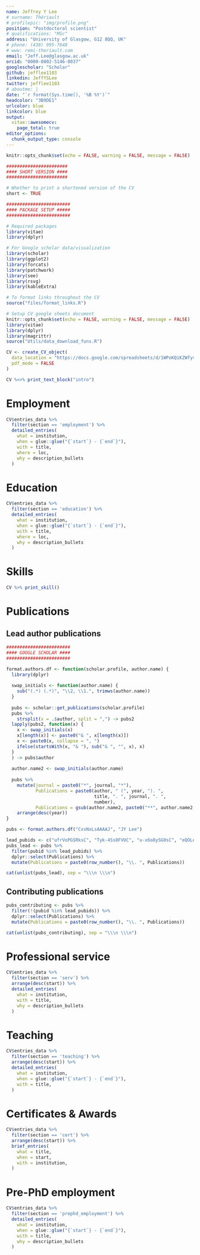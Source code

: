 ```yaml
---
name: Jeffrey Y Lee
# surname: Thériault
# profilepic: "img/profile.png"
position: "Postdoctoral scientist"
# qualifications: "MSc"
address: "University of Glasgow, G12 8QQ, UK"
# phone: (438) 995-7648
# www: remi-theriault.com
email: "Jeff.Lee@glasgow.ac.uk"
orcid: "0000-0002-5146-0037"
googlescholar: "Scholar"
github: jefflee1103
linkedin: JeffYSLee
twitter: jefflee1103
# aboutme: |
date: "`r format(Sys.time(), '%B %Y')`"
headcolor: "3B9DE1" 
urlcolor: blue
linkcolor: blue
output: 
  vitae::awesomecv:
    page_total: true
editor_options: 
  chunk_output_type: console
---
```


```r
knitr::opts_chunk$set(echo = FALSE, warning = FALSE, message = FALSE)

#######################
#### SHORT VERSION ####
#######################

# Whether to print a shortened version of the CV
short <- TRUE

########################
#### PACKAGE SETUP #####
########################

# Required packages
library(vitae)
library(dplyr)

# For Google scholar data/visualization
library(scholar)
library(ggplot2)
library(forcats)
library(patchwork)
library(see)
library(rsvg)
library(kableExtra)

# To format links throughout the CV
source("files/format_links.R")

# Setup CV google sheets document
knitr::opts_chunk$set(echo = FALSE, warning = FALSE, message = FALSE)
library(vitae)
library(dplyr)
library(magrittr)
source("Utils/data_download_funs.R")

CV <- create_CV_object(
  data_location = "https://docs.google.com/spreadsheets/d/1WPoKQiKZWfyvW5HA48tUJ1JOth7A2-Vb0v6HsmcmUSs/edit?usp=sharing",  
  pdf_mode = FALSE
)

```

\vspace*{0.3cm}

```r
CV %<>% print_text_block("intro")
```

# Employment

```r
CV$entries_data %>% 
  filter(section == 'employment') %>% 
  detailed_entries(
    what = institution,
    when = glue::glue("{`start`} - {`end`}"),
    with = title,
    where = loc,
    why = description_bullets
  )
```

# Education

```r
CV$entries_data %>% 
  filter(section == 'education') %>% 
  detailed_entries(
    what = institution,
    when = glue::glue("{`start`} - {`end`}"),
    with = title,
    where = loc,
    why = description_bullets
  )
```

# Skills

```r
CV %>% print_skill()
```


# Publications

\scriptsize
\vspace*{0.2cm}

## Lead author publications

```r
########################
#### GOOGLE SCHOLAR ####
########################

format.authors.df <- function(scholar.profile, author.name) {
  library(dplyr)
  
  swap_initials <- function(author.name) {
    sub("(.*) (.*)", "\\2, \\1.", trimws(author.name))
  }
  
  pubs <- scholar::get_publications(scholar.profile)
  pubs %>%
    strsplit(x = .$author, split = ",") -> pubs2
  lapply(pubs2, function(x) {
    x <- swap_initials(x)
    x[length(x)] <- paste0("& ", x[length(x)])
    x <- paste0(x, collapse = ", ")
    ifelse(startsWith(x, "& "), sub("& ", "", x), x)
  }
  ) -> pubs$author
  
  author.name2 <- swap_initials(author.name)
  
  pubs %>%
    mutate(journal = paste0("*", journal, "*"),
           Publications = paste0(author, " (", year, "). ",
                                 title, ". ", journal, ". ",
                                 number),
           Publications = gsub(author.name2, paste0("**", author.name2, "**"), Publications)) %>%
    arrange(desc(year))
}

pubs <- format.authors.df("CxsNxLsAAAAJ", "JY Lee") 

lead_pubids <- c("ufrVoPGSRksC", "Tyk-4Ss8FVUC", "u-x6o8ySG0sC", "eQOLeE2rZwMC")
pubs_lead <- pubs %>%
  filter(pubid %in% lead_pubids) %>%
  dplyr::select(Publications) %>%
  mutate(Publications = paste0(row_number(), "\\. ", Publications))

cat(unlist(pubs_lead), sep = "\\\n \\\n")

```

\vspace*{0.3cm}

## Contributing publications

```r
pubs_contributing <- pubs %>%
  filter(!(pubid %in% lead_pubids)) %>%
  dplyr::select(Publications) %>%
  mutate(Publications = paste0(row_number(), "\\. ", Publications))

cat(unlist(pubs_contributing), sep = "\\\n \\\n")
```

\normalsize

# Professional service 

```r
CV$entries_data %>% 
  filter(section == 'serv') %>% 
  arrange(desc(start)) %>%
  detailed_entries(
    what = institution,
    with = title,
    why = description_bullets
  )
```

# Teaching 

```r
CV$entries_data %>% 
  filter(section == 'teaching') %>% 
  arrange(desc(start)) %>%
  detailed_entries(
    what = institution,
    when = glue::glue("{`start`} - {`end`}"),
    with = title,
  )
```

# Certificates & Awards

```r
CV$entries_data %>% 
  filter(section == 'cert') %>% 
  arrange(desc(start)) %>%
  brief_entries(
    what = title,
    when = start,
    with = institution,
  )
```

# Pre-PhD employment

```r
CV$entries_data %>% 
  filter(section == 'prephd_employment') %>% 
  detailed_entries(
    what = institution,
    when = glue::glue("{`start`} - {`end`}"),
    with = title,
    why = description_bullets
  )
```




